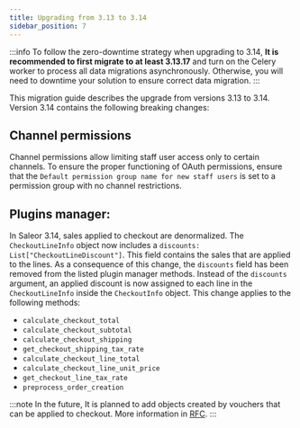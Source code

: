```yaml
---
title: Upgrading from 3.13 to 3.14
sidebar_position: 7
---
```


:::info
To follow the zero-downtime strategy when upgrading to 3.14, **It is recommended to first migrate to at least 3.13.17** and turn on the Celery worker to process all data migrations asynchronously.
Otherwise, you will need to downtime your solution to ensure correct data migration.
:::

This migration guide describes the upgrade from versions 3.13 to 3.14. Version 3.14 contains the following breaking changes:

## Channel permissions

Channel permissions allow limiting staff user access only to certain channels. To ensure
the proper functioning of OAuth permissions, ensure that the `Default permission group name for new staff users`
is set to a permission group with no channel restrictions.

## Plugins manager:

In Saleor 3.14, sales applied to checkout are denormalized. The `CheckoutLineInfo` object now includes a `discounts: List["CheckoutLineDiscount"]`. This field contains the sales that are applied to the lines. As a consequence of this change, the `discounts` field has been removed from the listed plugin manager methods. Instead of the `discounts` argument, an applied discount is now assigned to each line in the `CheckoutLineInfo` inside the `CheckoutInfo` object.
This change applies to the following methods:

- `calculate_checkout_total`
- `calculate_checkout_subtotal`
- `calculate_checkout_shipping`
- `get_checkout_shipping_tax_rate`
- `calculate_checkout_line_total`
- `calculate_checkout_line_unit_price`
- `get_checkout_line_tax_rate`
- `preprocess_order_creation`

:::note
In the future, It is planned to add objects created by vouchers that can be applied to checkout. More information in [RFC](https://github.com/saleor/saleor/issues/12108).
:::
